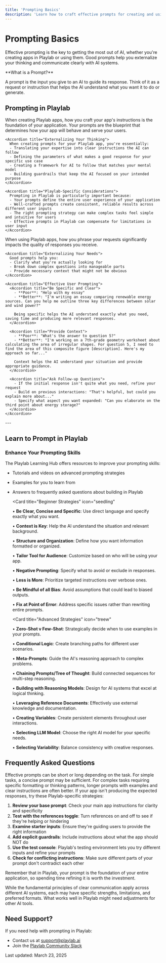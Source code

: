 ```yaml
---
title: 'Prompting Basics'
description: 'Learn how to craft effective prompts for creating and using Playlab apps'
---
```


# Prompting Basics

Effective prompting is the key to getting the most out of AI, whether you're creating apps in Playlab or using them. Good prompts help you externalize your thinking and communicate clearly with AI systems.

<Info>
  **What is a Prompt?**
  
  A prompt is the input you give to an AI to guide its response. Think of it as a request or instruction that helps the AI understand what you want it to do or generate.
</Info>

## <Icon icon="comment-dots" size="24" className="inline-block align-text-bottom" /> Prompting in Playlab

<Tabs>
  <Tab title="🔨 Prompting as a Creator">
    When creating Playlab apps, how you craft your app's instructions is the foundation of your application. Your prompts are the blueprint that determines how your app will behave and serve your users.

    <Accordion title="Externalizing Your Thinking">
      When creating prompts for your Playlab app, you're essentially:
      - Translating your expertise into clear instructions the AI can follow
      - Defining the parameters of what makes a good response for your specific use case
      - Creating a framework for AI to follow that matches your mental model
      - Building guardrails that keep the AI focused on your intended purpose
    </Accordion>

    <Accordion title="Playlab-Specific Considerations">
      Prompting in Playlab is particularly important because:
      - Your prompts define the entire user experience of your application
      - Well-crafted prompts create consistent, reliable results across different user inputs
      - The right prompting strategy can make complex tasks feel simple and intuitive for users
      - Effective prompts in Playlab can compensate for limitations in user input
    </Accordion>
  </Tab>
  
  <Tab title="⌨️ Prompting as a User">
    When using Playlab apps, how you phrase your requests significantly impacts the quality of responses you receive.

    <Accordion title="Externalizing Your Needs">
      Good prompts help you:
      - Clarify what you're actually looking for
      - Break down complex questions into manageable parts
      - Provide necessary context that might not be obvious
    </Accordion>

    <Accordion title="Effective User Prompting">
      <Accordion title="Be Specific and Clear">
        - **Poor**: "Help with my essay"
        - **Better**: "I'm writing an essay comparing renewable energy sources. Can you help me outline three key differences between solar and wind power?"
        
        Being specific helps the AI understand exactly what you need, saving time and producing more relevant responses.
      </Accordion>

      <Accordion title="Provide Context">
        - **Poor**: "What's the answer to question 5?"
        - **Better**: "I'm working on a 7th-grade geometry worksheet about calculating the area of irregular shapes. For question 5, I need to find the area of this composite figure [description]. Here's my approach so far..."
        
        Context helps the AI understand your situation and provide appropriate guidance.
      </Accordion>

      <Accordion title="Ask Follow-up Questions">
        - If the initial response isn't quite what you need, refine your request
        - Build on previous interactions: "That's helpful, but could you explain more about..."
        - Specify what aspect you want expanded: "Can you elaborate on the third point about energy storage?"
      </Accordion>
    </Accordion>
  </Tab>
</Tabs>
---

## <Icon icon="graduation-cap" size="24" className="inline-block align-text-bottom" /> Learn to Prompt in Playlab

### Enhance Your Prompting Skills

The Playlab Learning Hub offers resources to improve your prompting skills:
- Tutorials and videos on advanced prompting strategies
- Examples for you to learn from 
- Answers to frequently asked questions about building in Playlab
 
  <Card 
    title="Beginner Strategies" 
    icon="seedling"
  >
    • **Be Clear, Concise and Specific**: Use direct language and specify exactly what you want.
    
    • **Context is Key**: Help the AI understand the situation and relevant background.
    
    • **Structure and Organization**: Define how you want information formatted or organized.
    
    • **Tailor Tool for Audience**: Customize based on who will be using your app.
    
    • **Negative Prompting**: Specify what to avoid or exclude in responses.
    
    • **Less is More**: Prioritize targeted instructions over verbose ones.
    
    • **Be Mindful of all Bias**: Avoid assumptions that could lead to biased outputs.
    
    • **Fix at Point of Error**: Address specific issues rather than rewriting entire prompts.
  </Card>
  
  <Card 
    title="Advanced Strategies" 
    icon="treew"
  >
    • **Zero-Shot v Few-Shot**: Strategically decide when to use examples in your prompts.
    
    • **Conditional Logic**: Create branching paths for different user scenarios.
    
    • **Meta-Prompts**: Guide the AI's reasoning approach to complex problems.
    
    • **Chaining Prompts/Tree of Thought**: Build connected sequences for multi-step reasoning.
    
    • **Building with Reasoning Models**: Design for AI systems that excel at logical thinking.
    
    • **Leveraging Reference Documents**: Effectively use external knowledge and documentation.
    
    • **Creating Variables**: Create persistent elements throughout user interactions.
    
    • **Selecting LLM Model**: Choose the right AI model for your specific needs.
    
    • **Selecting Variability**: Balance consistency with creative responses.
  </Card>

## <Icon icon="circle-question" size="24" className="inline-block align-text-bottom" /> Frequently Asked Questions

<Accordion title="How long should my prompts be?">
  Effective prompts can be short or long depending on the task. For simple tasks, a concise prompt may be sufficient. For complex tasks requiring specific formatting or thinking patterns, longer prompts with examples and clear instructions are often better.
</Accordion>

<Accordion title="What if my Playlab app isn't responding the way I expected?">
  If your app isn't producing the expected responses, try these Playlab-specific strategies:
  
  1. **Review your base prompt**: Check your main app instructions for clarity and specificity
  2. **Test with the references toggle**: Turn references on and off to see if they're helping or hindering
  3. **Examine starter inputs**: Ensure they're guiding users to provide the right information
  4. **Add explicit guardrails**: Include instructions about what the app should NOT do
  5. **Use the test console**: Playlab's testing environment lets you try different inputs and refine your prompts
  6. **Check for conflicting instructions**: Make sure different parts of your prompt don't contradict each other
  
  Remember that in Playlab, your prompt is the foundation of your entire application, so spending time refining it is worth the investment.
</Accordion>

<Accordion title="Can I use the same prompting techniques for different AI tools?">
  While the fundamental principles of clear communication apply across different AI systems, each may have specific strengths, limitations, and preferred formats. What works well in Playlab might need adjustments for other AI tools.
</Accordion>

## <Icon icon="bullhorn" size="24" className="inline-block align-text-bottom" /> Need Support?

If you need help with prompting in Playlab:

* Contact us at [support@playlab.ai](mailto:support@playlab.ai)
* Join the [Playlab Community Slack](https://join.slack.com/t/playlabcommunity/shared_invite/zt-31mhwj7nl-49e1Mw5fYpyHJGOFyDIFtA)

Last updated: March 23, 2025